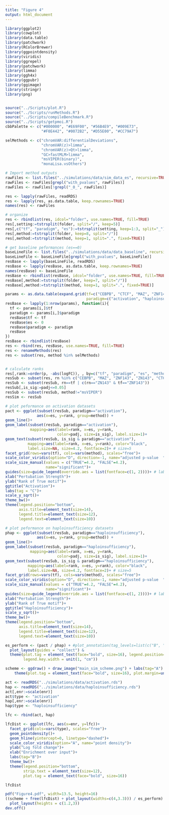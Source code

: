 ```yaml
---
title: "Figure 4"
output: html_document
---
```


```r
library(ggplot2)
library(cowplot)
library(data.table)
library(patchwork)
library(RColorBrewer)
library(ggpointdensity)
library(viridis)
library(ggrepel)
library(patchwork)
library(limma)
library(ggh4x)
library(ggpubr)
library(ggimage)
library(stringr)
library(png)


source("../Scripts/plot.R")
source("../Scripts/runMethods.R")
source("../Scripts/compileBenchmark.R")
source("../Scripts/getpmoi.R")
cbbPalette <- c("#000000", "#E69F00", "#56B4E9", "#009E73", 
                "#F0E442", "#0072B2", "#D55E00", "#CC79A7")
```

```r
selMethods <- c("chromVAR:differentialDeviations", 
                "chromVAR(z)>limma",
                "chromVAR(z)>Qt>limma",
                "GC>fastMLM>limma", 
                "msVIPER(binary)",
                "monaLisa.vsOthers")
```

```r
# Import method outputs
rawFiles <- list.files("../simulations/data/sim_data_es", recursive=TRUE, full.names=TRUE)
rawFiles <- rawFiles[grepl("with_pvalues", rawFiles)]
rawFiles <- rawFiles[!grepl("_0_", rawFiles)]

res <- lapply(rawFiles, readRDS)
res <- lapply(res, as.data.table, keep.rownames=TRUE)
names(res) <- rawFiles

# organize               
res <- rbindlist(res, idcol="folder", use.names=TRUE, fill=TRUE)
res[,setting:=tstrsplit(folder, split="/", keep=5)]
res[,c("tf", "paradigm", "es"):=tstrsplit(setting, keep=1:3, split="_")]
res[,method:=tstrsplit(folder, keep=8, split="/")]
res[,method:=tstrsplit(method, keep=1, split=".", fixed=TRUE)]

# get baseline peformances (es==0)
baseLineFile <- list.files("../simulations/data/data_baseline", recursive=TRUE, full.names=TRUE)
baseLineFile <- baseLineFile[grepl("with_pvalues", baseLineFile)]
resBase <- lapply(baseLineFile, readRDS)
resBase <- lapply(resBase, as.data.table, keep.rownames=TRUE)
names(resBase) <- baseLineFile
resBase <- rbindlist(resBase, idcol="folder", use.names=TRUE, fill=TRUE)
resBase[,method:=tstrsplit(folder, keep=7, split="/")]
resBase[,method:=tstrsplit(method, keep=1, split=".", fixed=TRUE)]

params <- as.data.table(expand.grid(tf=c("CEBPB", "CTCF", "MAZ", "ZNF143"),
                                    paradigm=c("activation", "haploinsufficiency")))
resBase <- lapply(1:nrow(params), function(i){
  tf <- params[i,]$tf
  paradigm <- params[i,]$paradigm
  resBase$tf <- tf
  resBase$es <- 0
  resBase$paradigm <- paradigm
  resBase
})
resBase <- rbindlist(resBase)
res <- rbind(res, resBase, use.names=TRUE, fill=TRUE)
res <- renameMethods(res)
res <- subset(res, method %in% selMethods)


# calculate ranks
res[,rank:=order(p, -abs(logFC)), , by=c("tf", "paradigm", "es", "method")]
resSub <- subset(res, rn %in% c("CEBPB", "MAZ", "ZNF143", "ZN143", "CTCF"))
resSub <- subset(resSub, rn==tf | c(rn=="ZN143" & tf=="ZNF143"))
resSub[,is_sig:=padj<=0.05]
resSub <- subset(resSub, method!="msVIPER")
resSim <- resSub

# plot peformance on activation datasets
pact <- ggplot(subset(resSub, paradigm=="activation"), 
              aes(x=es, y=rank, group=method)) +
geom_line()+
geom_label(subset(resSub, paradigm=="activation"), 
           mapping=aes(label=rank, x=es, y=rank, 
                       color=padj, size=is_sig), label.size=1)+
geom_text(subset(resSub, is_sig & paradigm=="activation"), 
          mapping=aes(label=rank, x=es, y=rank), color="black", 
          label.size=NA, size=4.2, fontface=2)+ # size=5
facet_grid(rows=vars(tf), cols=vars(method), scales="free")+
scale_color_viridis(option="D", direction=-1, name="adjusted p-value  ")+
scale_size_manual(values = c("TRUE"=4.2, "FALSE"=4.2),
                  name="significant")+
guides(size=guide_legend(override.aes = list(fontface=c(1, 2))))+ # label=c("FALSE", "TRUE")
xlab("Pertubation Strength")+
ylab("Rank of True motif")+
ggtitle("Activation")+
labs(tag = "C")+
scale_y_sqrt()+
theme_bw()+
theme(legend.position="bottom",
      axis.title=element_text(size=14),
      legend.title=element_text(size=12),
      legend.text=element_text(size=10))

# plot peformance on haploinsufficiency datasets
phap <- ggplot(subset(resSub, paradigm=="haploinsufficiency"), 
              aes(x=es, y=rank, group=method)) +
geom_line()+
geom_label(subset(resSub, paradigm=="haploinsufficiency"), 
           mapping=aes(label=rank, x=es, y=rank, 
                       color=padj, size=is_sig), label.size=1)+
geom_text(subset(resSub, is_sig & paradigm=="haploinsufficiency"), 
          mapping=aes(label=rank, x=es, y=rank), color="black", 
          label.size=NA, size=4.2, fontface=2)+ # size=5
facet_grid(rows=vars(tf), cols=vars(method), scales="free")+
scale_color_viridis(option="D", direction=-1, name="adjusted p-value  ")+
scale_size_manual(values = c("TRUE"=4.2, "FALSE"=4.2),
                  name="significant")+
guides(size=guide_legend(override.aes = list(fontface=c(1, 2))))+ # label=c("FALSE", "TRUE")
xlab("Pertubation Strength")+
ylab("Rank of True motif")+
ggtitle("Haploinsufficiency")+
scale_y_sqrt()+
theme_bw()+
theme(legend.position="bottom",
      axis.title=element_text(size=14),
      legend.title=element_text(size=12),
      legend.text=element_text(size=10))

es_perform <- (pact / phap) + #plot_annotation(tag_levels=list(c("B", "C")))+
  plot_layout(guides = "collect") &
  theme(plot.tag = element_text(face="bold", size=16), legend.position="bottom",
        legend.key.width = unit(1, "cm"))
```

```r
scheme <- ggdraw() + draw_image("main_sim_scheme.png") + labs(tag="A") +
    theme(plot.tag = element_text(face="bold", size=16), plot.margin=unit(c(0,0,0,0), "pt"))

act <- readRDS("../simulations/data/activation.rds")
hap <- readRDS("../simulations/data/haploinsufficiency.rds")
act[,enr:=scale(enr)]
act$type <- "activation"
hap[,enr:=scale(enr)]
hap$type <- "haploinsufficiency"

lfc <- rbind(act, hap)

lfcDist <- ggplot(lfc, aes(x=enr, y=lfc))+
  facet_grid(cols=vars(type), scales="free")+
  geom_pointdensity()+
  geom_hline(yintercept=0, linetype="dashed")+
  scale_color_viridis(option="A", name="point density")+
  ylab("Log fold change")+
  xlab("Enrichment over input")+
  labs(tag="B")+
  theme_bw()+
  theme(legend.position="bottom",
        strip.text = element_text(size=12),
        plot.tag = element_text(face="bold", size=16))

lfcDist
```


```r
pdf("Figure4.pdf", width=13.5, height=16)
((scheme + free(lfcDist) + plot_layout(widths=c(4,3.3))) / es_perform) + 
  plot_layout(heights = c(1.2,3))
dev.off()
```
